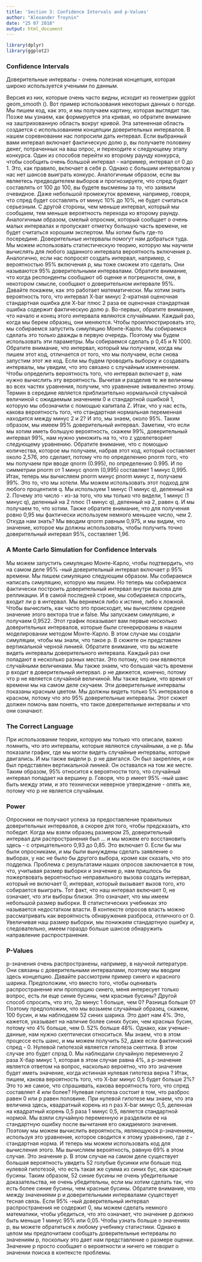 ```yaml
---
title: 'Section 3: Confidence Intervals and p-Values'
author: "Alexander Troynin"
date: "25 07 2018"
output: html_document
---
```


```r
library(dplyr)
library(ggplot2)
```

### Confidence Intervals

Доверительные интервалы - очень полезная концепция, которая широко используется
учеными по данным.

Версия из них, которые очень часто видны, исходит из геометрии ggplot geom_smooth ().
Вот пример использования некоторых данных о погоде.
Мы пишем код, как это, и мы получаем картину, которая выглядит так.
Позже мы узнаем, как формируется эта кривая, но обратите внимание на заштрихованную область вокруг кривой.
Эта затененная область создается с использованием концепции доверительных интервалов.
В нашем соревновании нас попросили дать интервал.
Если выбранный вами интервал включает фактическую долю p, вы получаете половину денег, потраченных на ваш опрос, и переходите к следующему этапу конкурса.
Один из способов перейти ко второму раунду конкурса, чтобы сообщить очень большой интервал - например, интервал от 0 до 1.
Это, как правило, включает в себя p.
Однако с большим интервалом у нас нет шансов выиграть конкурс.
Аналогичным образом, если вы являетесь предводителем выборов и прогнозируете, что спред будет составлять от 100 до 100, вы будете высмеяны за то, что заявили очевидное.
Даже небольшой промежуток времени, например, говоря, что спред будет составлять от минус 10% до 10%, не будет считаться серьезным.
С другой стороны, чем меньше интервал, который мы сообщаем, тем меньше вероятность перехода ко второму раунду.
Аналогичным образом, смелый опросник, который сообщает о очень малых интервалах и пропускает отметку большую часть времени, не будет считаться хорошим экспертом.
Мы хотим быть где-то посередине.
Доверительные интервалы помогут нам добраться туда.
Мы можем использовать статистическую теорию, которую мы научили вычислять для любого заданного интервала вероятность включения p.
Аналогично, если нас попросят создать интервал, например, с вероятностью 95% включения p, мы тоже сможем это сделать.
Они называются 95% доверительными интервалами.
Обратите внимание, что когда респонденты сообщают об оценке и погрешности, они, в некотором смысле, сообщают о доверительном интервале 95%.
Давайте покажем, как это работает математически.
Мы хотим знать вероятность того, что интервал X-bar минус 2-кратная оценочная стандартная ошибка для X-bar плюс 2 раза ее оценочная стандартная ошибка содержит фактическую долю p.
Во-первых, обратите внимание, что начало и конец этого интервала являются случайными.
Каждый раз, когда мы берем образец, они меняются.
Чтобы проиллюстрировать это, мы собираемся запустить симуляцию Монте-Карло.
Мы собираемся сделать это только дважды в первую очередь.
Поэтому мы будем использовать эти параметры.
Мы собираемся сделать p 0,45 и N 1000.
Обратите внимание, что интервал, который мы получаем, когда мы пишем этот код, отличается от того, что мы получаем, если снова запустим этот же код.
Если мы будем проводить выборку и создавать интервалы, мы увидим, что это связано с случайным изменением.
Чтобы определить вероятность того, что интервал включает p, нам нужно вычислить эту вероятность.
Вычитая и разделив те же величины во всех частях уравнения, получим, что уравнение эквивалентно этому.
Термин в середине является приблизительно нормальной случайной величиной с ожидаемым значением 0 и стандартной ошибкой 1, которую мы обозначили с помощью капитала Z.
Итак, что у нас есть, какова вероятность того, что стандартная нормальная переменная находится между минус 2 и 2?
И это, мы знаем, около 95%.
Таким образом, мы имеем 95% доверительный интервал.
Заметим, что если мы хотим иметь большую вероятность, скажем 99%, доверительный интервал 99%, нам нужно умножить на то, что z удовлетворяет следующему уравнению.
Обратите внимание, что с помощью количества, которое мы получаем, набрав этот код, который составляет около 2,576, это сделает, потому что по определению pnorm того, что мы получаем при вводе qnorm (0.995), по определению 0.995.
И по симметрии pnorm от 1 минус qnorm (0,995) составляет 1 минус 0,995.
Итак, теперь мы вычисляем pnorm минус pnorm минус z, получаем 99%.
Это то, что мы хотели.
Мы можем использовать этот подход для любого процентиля q.
Мы используем 1 минус (1 минус q), деленный на 2.
Почему это число - из-за того, что мы только что видели, 1 минус (1 минус q), деленный на 2 плюс (1 минус q), деленный на 2, равен q.
И мы получаем то, что хотим.
Также обратите внимание, что для получения ровно 0,95 мы фактически используем немного меньшее число, чем 2.
Откуда нам знать?
Мы вводим qnorm равным 0,975, и мы видим, что значение, которое мы должны использовать, чтобы получить точно доверительный интервал 95%, составляет 1,96.

### A Monte Carlo Simulation for Confidence Intervals

Мы можем запустить симуляцию Монте-Карло, чтобы подтвердить, что на самом деле 95% -ный доверительный интервал включает p 95% времени.
Мы пишем симуляцию следующим образом.
Мы собираемся написать симуляцию, которую мы пишем.
Но теперь мы собираемся фактически построить доверительный интервал внутри вызова для репликации.
И в самой последней строке, мы собираемся спросить, входит ли p в интервал.
Мы вернемся либо к истине, либо к ложной.
Чтобы вычислить, как часто это происходит, мы вычисляем среднее значение этого вектора true и false.
Мы запускаем симуляцию, и получаем 0,9522.
Этот график показывает вам первые несколько доверительных интервалов, которые были сгенерированы в нашем моделировании методом Монте-Карло.
В этом случае мы создали симуляции, чтобы мы знали, что такое p.
В сюжете он представлен вертикальной черной линией.
Обратите внимание, что вы можете видеть интервалы доверительного интервала.
Каждый раз они попадают в несколько разных местах.
Это потому, что они являются случайными величинами.
Мы также знаем, что большая часть времени p входит в доверительный интервал. p не движется, конечно, потому что p не является случайной величиной.
Мы также видим, что время от времени мы на самом деле скучаем.
Эти доверительные интервалы показаны красным цветом.
Мы должны видеть только 5% интервалов в красном, потому что это 95% доверительные интервалы.
Этот сюжет должен помочь вам понять, что такое доверительные интервалы и что они означают.

### The Correct Language

При использовании теории, которую мы только что описали, важно помнить, что это интервалы, которые являются случайными, а не p.
Мы показали график, где мы могли видеть случайные интервалы, которые двигались.
И мы также видели p. p не двигался.
Он был закреплен, и он был представлен вертикальной линией.
Он оставался на том же месте.
Таким образом, 95% относится к вероятности того, что случайный интервал попадает на вершину p.
Говоря, что p имеет 95% -ный шанс быть между этим, и это технически неверное утверждение - опять же, потому что p не является случайным.

### Power

Опросники не получают успеха за предоставление правильных доверительных интервалов,
а скорее для того, чтобы предсказать, кто победит.
Когда мы взяли образец размером 25, доверительный интервал для распространения был ... и мы можем его восстановить здесь - с отрицательного 0,93 до 0,85.
Это включает 0.
Если бы мы были опросниками, и мы были вынуждены сделать заявление о выборах, у нас не было бы другого выбора, кроме как сказать, что это подделка.
Проблема с результатами наших опросов заключается в том, что, учитывая размер выборки и значение p, нам пришлось бы пожертвовать вероятностью неправильного вызова создать интервал, который не включает 0, интервал, который вызывает вызов того, кто собирается выиграть.
Тот факт, что наш интервал включает 0, не означает, что эти выборы близки.
Это означает, что мы имеем небольшой размер выборки.
В статистических учебниках это называется недостатком власти.
В контексте опросов власть можно рассматривать как вероятность обнаружения разброса, отличного от 0.
Увеличивая наш размер выборки, мы понижаем стандартную ошибку и, следовательно, имеем гораздо больше шансов обнаружить направление распространения.

### P-Values

p-значения очень распространены, например, в научной литературе.
Они связаны с доверительными интервалами, поэтому мы вводим здесь концепцию.
Давайте рассмотрим пример синего и красного шарика.
Предположим, что вместо того, чтобы оценивать распространение или пропорцию синего, меня интересует только вопрос, есть ли еще синие бусины, чем красные бусины?
Другой способ спросить, что это, 2p минус 1 больше, чем 0?
Разница больше 0?
Поэтому предположим, что мы возьмем случайный образец, скажем, 100 бусин, и мы наблюдаем 52 синих шарика.
Это дает нам 4%.
Это, кажется, указывает на наличие более синих бусин, чем красных бусин, потому что 4% больше, чем 0.
52% больше 48%.
Однако, как ученые-данные, нам нужно скептически относиться.
Мы знаем, что в этом процессе есть шанс, и мы можем получить 52, даже если фактический спред - 0.
Нулевой гипотезой является гипотеза скептика.
В этом случае это будет спрэд 0.
Мы наблюдали случайную переменную 2 раза X-бар минус 1, которая в этом случае равна 4%, а p-значение является ответом на вопрос, насколько вероятно, что это значение будет иметь значение, когда истинная нулевая гипотеза верна ?
Итак, пишем, какова вероятность того, что X-bar минус 0,5 будет больше 2%?
Это то же самое, что спрашивать, какова вероятность того, что спред составляет 4 или более?
Нулевая гипотеза состоит в том, что разброс равен 0 или p равен половине.
При нулевой гипотезе мы знаем, что эта величина здесь, квадратный корень из n раз X-bar минус 0,5, деленная на квадратный корень 0,5 раза 1 минус 0,5, является стандартной нормой.
Мы взяли случайную переменную и разделили ее на стандартную ошибку
после вычитания его ожидаемого значения.
Поэтому мы можем вычислить вероятность, являющуюся р-значением, используя это уравнение, которое сводится к этому уравнению, где z - стандартная норма.
И теперь мы можем использовать код для вычисления этого.
Мы вычисляем вероятность, равную 69% в этом случае.
Это значение p.
В этом случае на самом деле существует большая вероятность увидеть 52 голубые бусинки или больше под нулевой гипотезой, что есть такая же сумма
из синих бус, как красные бусины.
Таким образом, 52 синие бусины не очень убедительные доказательства, не очень убедительны, если мы хотим сделать так, что есть более синие бусины, чем красные бусины.
Обратите внимание, что между значениями p и доверительными интервалами существует тесная связь.
Если 95% -ный доверительный интервал распространения не содержит 0, мы можем сделать немного математики, чтобы убедиться, что это означает, что значение p должно быть меньше 1 минус 95% или 0,05.
Чтобы узнать больше о значениях p, вы можете обратиться к любому учебнику статистики.
Однако в целом мы предпочитаем сообщать доверительные интервалы по значениям p, поскольку это дает нам представление о размере оценки.
Значение p просто сообщает о вероятности и ничего не говорит о значении поиска в контексте проблемы.